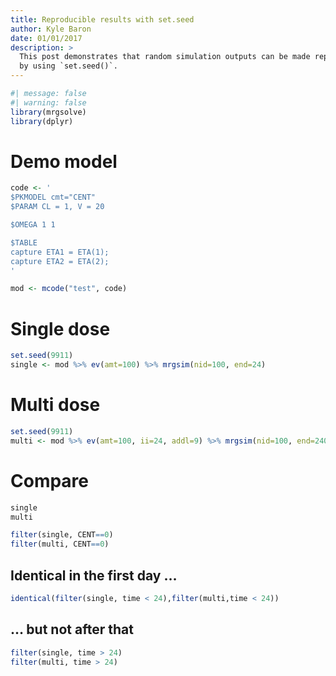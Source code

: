 ```yaml
---
title: Reproducible results with set.seed
author: Kyle Baron
date: 01/01/2017
description: > 
  This post demonstrates that random simulation outputs can be made reproducible
  by using `set.seed()`.
---
```



```r
#| message: false
#| warning: false
library(mrgsolve)
library(dplyr)
```


# Demo model
```r
code <- '
$PKMODEL cmt="CENT"
$PARAM CL = 1, V = 20

$OMEGA 1 1

$TABLE
capture ETA1 = ETA(1);
capture ETA2 = ETA(2);
'
```


```r
mod <- mcode("test", code)
```

# Single dose

```r
set.seed(9911)
single <- mod %>% ev(amt=100) %>% mrgsim(nid=100, end=24)

```

# Multi dose 
```r
set.seed(9911)
multi <- mod %>% ev(amt=100, ii=24, addl=9) %>% mrgsim(nid=100, end=240)
```



# Compare
```r
single
multi
```

```r
filter(single, CENT==0)
filter(multi, CENT==0)
```





## Identical in the first day ...
```r
identical(filter(single, time < 24),filter(multi,time < 24))
```

## ... but not after that
```r
filter(single, time > 24)
filter(multi, time > 24)
```






